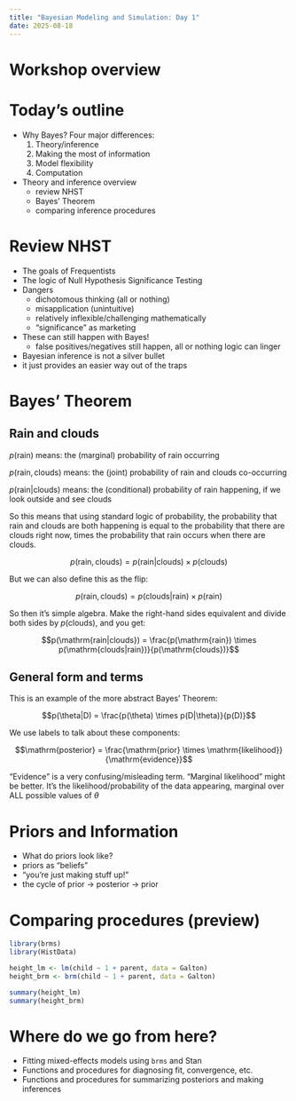 ```yaml
---
title: "Bayesian Modeling and Simulation: Day 1"
date: 2025-08-18
---
```


# Workshop overview

# Today's outline

- Why Bayes? Four major differences:
  1. Theory/inference
  2. Making the most of information
  3. Model flexibility
  4. Computation
- Theory and inference overview
  - review NHST
  - Bayes' Theorem
  - comparing inference procedures

# Review NHST

- The goals of Frequentists
- The logic of Null Hypothesis Significance Testing
- Dangers
  - dichotomous thinking (all or nothing)
  - misapplication (unintuitive)
  - relatively inflexible/challenging mathematically
  - "significance" as marketing
- These can still happen with Bayes!
  - false positives/negatives still happen, all or nothing logic can linger
- Bayesian inference is not a silver bullet
- it just provides an easier way out of the traps

# Bayes' Theorem
## Rain and clouds

$p(\mathrm{rain})$ means: the (marginal) probability of rain occurring

$p(\mathrm{rain, clouds})$ means: the (joint) probability of rain and clouds co-occurring

$p(\mathrm{rain|clouds})$ means: the (conditional) probability of rain happening, if we look outside and see clouds

So this means that using standard logic of probability, the probability that rain and clouds are both happening is equal to the probability that there are clouds right now, times the probability that rain occurs when there are clouds.

$$p(\mathrm{rain, clouds}) = p(\mathrm{rain|clouds}) \times p(\mathrm{clouds})$$

But we can also define this as the flip:

$$p(\mathrm{rain, clouds}) = p(\mathrm{clouds|rain}) \times p(\mathrm{rain})$$

So then it's simple algebra. Make the right-hand sides equivalent and divide both sides by $p(\mathrm{clouds})$, and you get:

$$p(\mathrm{rain|clouds}) = \frac{p(\mathrm{rain}) \times p(\mathrm{clouds|rain})}{p(\mathrm{clouds})}$$

## General form and terms

This is an example of the more abstract Bayes' Theorem:

$$p(\theta|D) = \frac{p(\theta) \times p(D|\theta)}{p(D)}$$

We use labels to talk about these components:

$$\mathrm{posterior} = \frac{\mathrm{prior} \times \mathrm{likelihood}}{\mathrm{evidence}}$$

"Evidence" is a very confusing/misleading term. "Marginal likelihood" might be better. It's the likelihood/probability of the data appearing, marginal over ALL possible values of $\theta$

# Priors and Information

- What do priors look like?
- priors as "beliefs"
- "you're just making stuff up!"
- the cycle of prior -> posterior -> prior

# Comparing procedures (preview)

```r
library(brms)
library(HistData)
```

```r
height_lm <- lm(child ~ 1 + parent, data = Galton)
height_brm <- brm(child ~ 1 + parent, data = Galton)
```

```r
summary(height_lm)
summary(height_brm)
```

# Where do we go from here?

- Fitting mixed-effects models using `brms` and Stan
- Functions and procedures for diagnosing fit, convergence, etc.
- Functions and procedures for summarizing posteriors and making inferences
